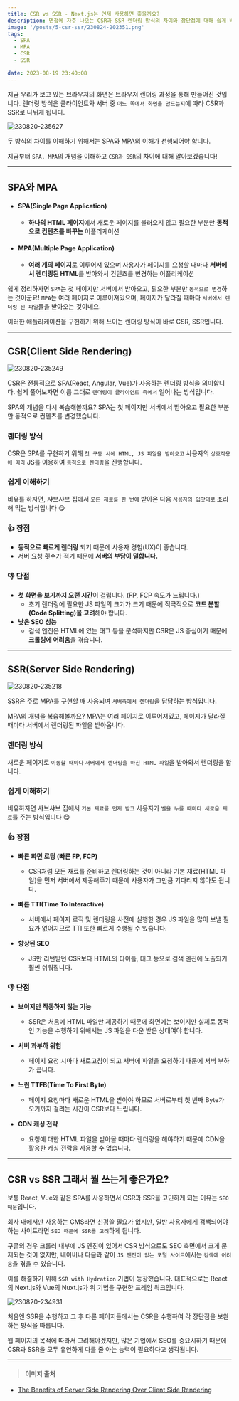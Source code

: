 ```yaml
---
title: CSR vs SSR - Next.js는 언제 사용하면 좋을까요?
description: 면접에 자주 나오는 CSR과 SSR 렌더링 방식의 차이와 장단점에 대해 쉽게 배워보겠습니다.
image: '/posts/5-csr-ssr/230824-202351.png'
tags:
  - SPA
  - MPA
  - CSR
  - SSR

date: 2023-08-19 23:40:08
---
```


지금 우리가 보고 있는 브라우저의 화면은 브라우저 렌더링 과정을 통해 만들어진 것입니다.
렌더링 방식은 클라이언트와 서버 중 `어느 쪽에서 화면을 만드는지`에 따라 CSR과 SSR로 나뉘게 됩니다.

![230820-235627](/posts/5-csr-ssr/cover.png)

두 방식의 차이를 이해하기 위해서는 SPA와 MPA의 이해가 선행되어야 합니다.

지금부터 `SPA, MPA`의 개념을 이해하고 `CSR과 SSR`의 차이에 대해 알아보겠습니다!

---

## SPA와 MPA

- #### SPA(Single Page Application)

  - **하나의 HTML 페이지**에서 새로운 페이지를 불러오지 않고 필요한 부분만 **동적으로 컨텐츠를 바꾸는** 어플리케이션

- #### MPA(Multiple Page Application)
  - **여러 개의 페이지**로 이루어져 있으며 사용자가 페이지를 요청할 때마다 **서버에서 렌더링된 HTML**를 받아와서 컨텐츠를 변경하는 어플리케이션

쉽게 정리하자면 `SPA`는 첫 페이지만 서버에서 받아오고, 필요한 부분만 `동적으로 변경`하는 것이군요!
`MPA`는 여러 페이지로 이루어져있으며, 페이지가 달라질 때마다 `서버에서 렌더링 된 파일`들을 받아오는 것이네요.

이러한 애플리케이션을 구현하기 위해 쓰이는 렌더링 방식이 바로 CSR, SSR입니다.

---

## CSR(Client Side Rendering)

![230820-235249](/posts/5-csr-ssr/230820-235249.png)

CSR은 전통적으로 SPA(React, Angular, Vue)가 사용하는 렌더링 방식을 의미합니다.
쉽게 풀어보자면 이름 그대로 `렌더링이 클라이언트 측에서` 일어나는 방식입니다.

SPA의 개념을 다시 복습해볼까요?
SPA는 첫 페이지만 서버에서 받아오고 필요한 부분만 동적으로 컨텐츠를 변경했습니다.

### 렌더링 방식

CSR은 SPA를 구현하기 위해 `첫 구동 시에 HTML, JS 파일을 받아오고` 사용자의 `상호작용에 따라` JS를 이용하여 `동적으로 렌더링`을 진행합니다.

### 쉽게 이해하기

비유를 하자면, 샤브샤브 집에서 `모든 재료를 한 번에` 받아온 다음 `사용자의 입맛대로` 조리해 먹는 방식입니다 😋

### 👍 장점

- **동적으로 빠르게 렌더링** 되기 때문에 사용자 경험(UX)이 좋습니다.
- 서버 요청 횟수가 적기 때문에 **서버의 부담이 덜합니다.**

### 👎 단점

- **첫 화면을 보기까지 오랜 시간**이 걸립니다. (FP, FCP 속도가 느립니다.)
  - 초기 렌더링에 필요한 JS 파일의 크기가 크기 때문에 적극적으로 **코드 분할(Code Splitting)을 고려**해야 합니다.
- **낮은 SEO 성능**
  - 검색 엔진은 HTML에 있는 태그 등을 분석하지만 CSR은 JS 중심이기 때문에 **크롤링에 어려움**을 겪습니다.

---

## SSR(Server Side Rendering)

![230820-235218](/posts/5-csr-ssr/230820-235218.png)

SSR은 주로 MPA를 구현할 때 사용되며 `서버측에서 렌더링`을 담당하는 방식입니다.

MPA의 개념을 복습해볼까요?
MPA는 여러 페이지로 이루어져있고, 페이지가 달라질 때마다 서버에서 렌더링된 파일을 받아옵니다.

### 렌더링 방식

새로운 페이지로 `이동할 때마다` `서버에서 렌더링을 마친 HTML 파일`을 받아와서 렌더링을 합니다.

### 쉽게 이해하기

비유하자면 샤브샤브 집에서 `기본 재료를 먼저 받고` 사용자가 `벨을 누를 때마다 새로운 재료`를 주는 방식입니다 😋

### 👍 장점

- **빠른 화면 로딩 (빠른 FP, FCP)**

  - CSR처럼 모든 재료를 준비하고 렌더링하는 것이 아니라 기본 재료(HTML 파일)을 먼저 서버에서 제공해주기 때문에 사용자가 그만큼 기다리지 않아도 됩니다.

- **빠른 TTI(Time To Interactive)**

  - 서버에서 페이지 로직 및 렌더링을 사전에 실행한 경우 JS 파일을 많이 보낼 필요가 없어지므로 TTI 또한 빠르게 수행될 수 있습니다.

- **향상된 SEO**
  - JS만 리턴받던 CSR보다 HTML의 타이틀, 태그 등으로 검색 엔진에 노출되기 훨씬 쉬워집니다.

### 👎 단점

- **보이지만 작동하지 않는 기능**

  - SSR은 처음에 HTML 파일만 제공하기 때문에 화면에는 보이지만 실제로 동적인 기능을 수행하기 위해서는 JS 파일을 다운 받은 상태여야 합니다.

- **서버 과부하 위험**

  - 페이지 요청 시마다 새로고침이 되고 서버에 파일을 요청하기 때문에 서버 부하가 큽니다.

- **느린 TTFB(Time To First Byte)**

  - 페이지 요청마다 새로운 HTML을 받아야 하므로 서버로부터 첫 번째 Byte가 오기까지 걸리는 시간이 CSR보다 느립니다.

- **CDN 캐싱 전략**
  - 요청에 대한 HTML 파일을 받아올 때마다 렌더링을 해야하기 때문에 CDN을 활용한 캐싱 전략을 사용할 수 없습니다.

---

## CSR vs SSR 그래서 뭘 쓰는게 좋은가요?

보통 React, Vue와 같은 SPA를 사용하면서 CSR과 SSR을 고민하게 되는 이유는 `SEO 때문`입니다.

회사 내에서만 사용하는 CMS라면 신경쓸 필요가 없지만, 일반 사용자에게 검색되어야 하는 사이트라면 `SEO 때문에 SSR를 고려`하게 됩니다.

구글의 경우 크롤러 내부에 JS 엔진이 있어서 CSR 방식으로도 SEO 측면에서 크게 문제되는 것이 없지만, 네이버나 다음과 같이 `JS 엔진이 없는 포털 사이트`에서는 `검색에 어려움`을 겪을 수 있습니다.

이를 해결하기 위해 `SSR with Hydration` 기법이 등장했습니다. 대표적으로는 React의 Next.js와 Vue의 Nuxt.js가 위 기법을 구현한 프레임 워크입니다.

![230820-234931](/posts/5-csr-ssr/230820-234931.png)

처음엔 SSR을 수행하고 그 후 다른 페이지들에서는 CSR을 수행하여 각 장단점을 보완하는 방식을 따릅니다.

웹 페이지의 목적에 따라서 고려해야겠지만, 많은 기업에서 SEO를 중요시하기 때문에 CSR과 SSR을 모두 유연하게 다룰 줄 아는 능력이 필요하다고 생각됩니다.

---

> #### 이미지 출처

- [The Benefits of Server Side Rendering Over Client Side Rendering](https://medium.com/walmartglobaltech/the-benefits-of-server-side-rendering-over-client-side-rendering-5d07ff2cefe8)
